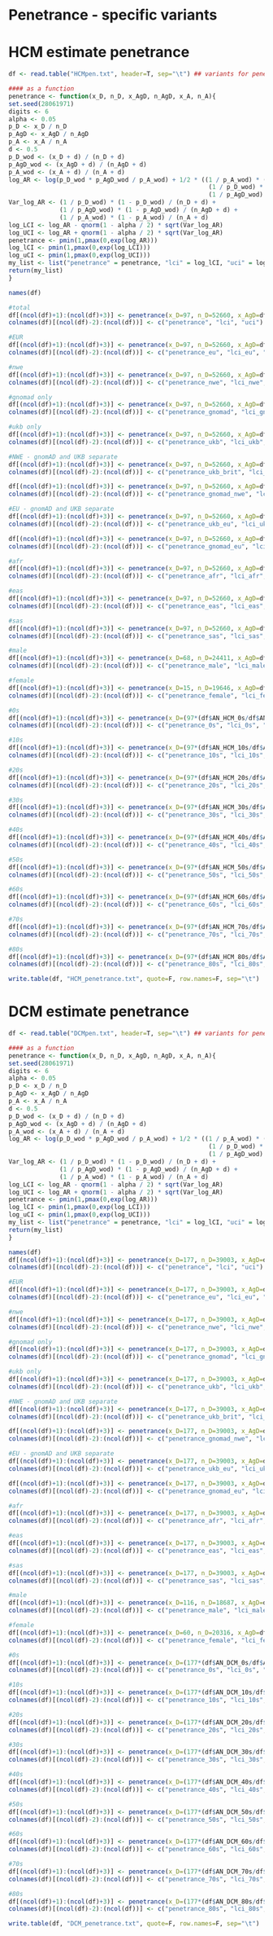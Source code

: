 # Penetrance - specific variants

# HCM estimate penetrance

```r
df <- read.table("HCMpen.txt", header=T, sep="\t") ## variants for penetrance estimate

#### as a function
penetrance <- function(x_D, n_D, x_AgD, n_AgD, x_A, n_A){
set.seed(28061971)
digits <- 6   
alpha <- 0.05  
p_D <- x_D / n_D
p_AgD <- x_AgD / n_AgD
p_A <- x_A / n_A
d <- 0.5   
p_D_wod <- (x_D + d) / (n_D + d)
p_AgD_wod <- (x_AgD + d) / (n_AgD + d)
p_A_wod <- (x_A + d) / (n_A + d)
log_AR <- log(p_D_wod * p_AgD_wod / p_A_wod) + 1/2 * ((1 / p_A_wod) * (1 - p_A_wod) / (n_A + d) - 
                                                       (1 / p_D_wod) * (1 - p_D_wod) / (n_D + d) - 
                                                       (1 / p_AgD_wod) * (1 - p_AgD_wod) / (n_AgD + d))
Var_log_AR <- (1 / p_D_wod) * (1 - p_D_wod) / (n_D + d) + 
              (1 / p_AgD_wod) * (1 - p_AgD_wod) / (n_AgD + d) + 
              (1 / p_A_wod) * (1 - p_A_wod) / (n_A + d)
log_LCI <- log_AR - qnorm(1 - alpha / 2) * sqrt(Var_log_AR)
log_UCI <- log_AR + qnorm(1 - alpha / 2) * sqrt(Var_log_AR)
penetrance <- pmin(1,pmax(0,exp(log_AR)))
log_lCI <- pmin(1,pmax(0,exp(log_LCI)))
log_uCI <- pmin(1,pmax(0,exp(log_UCI)))
my_list <- list("penetrance" = penetrance, "lci" = log_lCI, "uci" = log_uCI)
return(my_list)
}

names(df)

#total
df[(ncol(df)+1):(ncol(df)+3)] <- penetrance(x_D=97, n_D=52660, x_AgD=df$AC_ALL_HCM, n_AgD=df$AN_ALL_HCM, x_A=df$gnukb_AC, n_A=df$gnukb_AN)
colnames(df)[(ncol(df)-2):(ncol(df))] <- c("penetrance", "lci", "uci")

#EUR
df[(ncol(df)+1):(ncol(df)+3)] <- penetrance(x_D=97, n_D=52660, x_AgD=df$AC_HCM_EUR, n_AgD=df$AN_HCM_EUR, x_A=df$gnukb_AC_eu, n_A=df$gnukb_AN_eu)
colnames(df)[(ncol(df)-2):(ncol(df))] <- c("penetrance_eu", "lci_eu", "uci_eu")

#nwe
df[(ncol(df)+1):(ncol(df)+3)] <- penetrance(x_D=97, n_D=52660, x_AgD=df$AC_HCM_EUR, n_AgD=df$AN_HCM_EUR, x_A=df$gnukb_AC_nwe, n_A=df$gnukb_AN_nwe)
colnames(df)[(ncol(df)-2):(ncol(df))] <- c("penetrance_nwe", "lci_nwe", "uci_nwe")

#gnomad only
df[(ncol(df)+1):(ncol(df)+3)] <- penetrance(x_D=97, n_D=52660, x_AgD=df$AC_ALL_HCM, n_AgD=df$AN_ALL_HCM, x_A=df$gnomADg_AC, n_A=df$gnomADg_AN)
colnames(df)[(ncol(df)-2):(ncol(df))] <- c("penetrance_gnomad", "lci_gnomad", "uci_gnomad")

#ukb only
df[(ncol(df)+1):(ncol(df)+3)] <- penetrance(x_D=97, n_D=52660, x_AgD=df$AC_ALL_HCM, n_AgD=df$AN_ALL_HCM, x_A=df$ukbAC_qced, n_A=df$ukbAN_qced)
colnames(df)[(ncol(df)-2):(ncol(df))] <- c("penetrance_ukb", "lci_ukb", "uci_ukb")

#NWE - gnomAD and UKB separate
df[(ncol(df)+1):(ncol(df)+3)] <- penetrance(x_D=97, n_D=52660, x_AgD=df$AC_HCM_EUR, n_AgD=df$AN_HCM_EUR, x_A=df$ukbAC_brit, n_A=df$ukbAN_brit)
colnames(df)[(ncol(df)-2):(ncol(df))] <- c("penetrance_ukb_brit", "lci_ukb_brit", "uci_ukb_brit")

df[(ncol(df)+1):(ncol(df)+3)] <- penetrance(x_D=97, n_D=52660, x_AgD=df$AC_HCM_EUR, n_AgD=df$AN_HCM_EUR, x_A=df$gnomADg_AC_nfe_nwe, n_A=df$gnomADg_AN_nfe_nwe)
colnames(df)[(ncol(df)-2):(ncol(df))] <- c("penetrance_gnomad_nwe", "lci_gnomad_nwe", "uci_gnomad_nwe")

#EU - gnomAD and UKB separate
df[(ncol(df)+1):(ncol(df)+3)] <- penetrance(x_D=97, n_D=52660, x_AgD=df$AC_HCM_EUR, n_AgD=df$AN_HCM_EUR, x_A=df$ukbAC_eu, n_A=df$ukbAN_eu)
colnames(df)[(ncol(df)-2):(ncol(df))] <- c("penetrance_ukb_eu", "lci_ukb_eu", "uci_ukb_eu")

df[(ncol(df)+1):(ncol(df)+3)] <- penetrance(x_D=97, n_D=52660, x_AgD=df$AC_HCM_EUR, n_AgD=df$AN_HCM_EUR, x_A=df$gnomADg_AC_nfe, n_A=df$gnomADg_AN_nfe)
colnames(df)[(ncol(df)-2):(ncol(df))] <- c("penetrance_gnomad_eu", "lci_gnomad_eu", "uci_gnomad_eu")

#afr
df[(ncol(df)+1):(ncol(df)+3)] <- penetrance(x_D=97, n_D=52660, x_AgD=df$AC_HCM_AFR, n_AgD=df$AN_HCM_AFR, x_A=df$gnukb_AC_afr, n_A=df$gnukb_AN_afr)
colnames(df)[(ncol(df)-2):(ncol(df))] <- c("penetrance_afr", "lci_afr", "uci_afr")

#eas
df[(ncol(df)+1):(ncol(df)+3)] <- penetrance(x_D=97, n_D=52660, x_AgD=df$AC_HCM_EAS, n_AgD=df$AN_HCM_EAS, x_A=df$gnukb_AC_eas, n_A=df$gnukb_AN_eas)
colnames(df)[(ncol(df)-2):(ncol(df))] <- c("penetrance_eas", "lci_eas", "uci_eas")

#sas
df[(ncol(df)+1):(ncol(df)+3)] <- penetrance(x_D=97, n_D=52660, x_AgD=df$AC_HCM_SAS, n_AgD=df$AN_HCM_SAS, x_A=df$gnukb_AC_sas, n_A=df$gnukb_AN_sas)
colnames(df)[(ncol(df)-2):(ncol(df))] <- c("penetrance_sas", "lci_sas", "uci_sas")

#male
df[(ncol(df)+1):(ncol(df)+3)] <- penetrance(x_D=68, n_D=24411, x_AgD=df$AC_HCM_male, n_AgD=df$AN_HCM_male, x_A=df$gnukb_AC_male, n_A=df$gnukb_AN_male)
colnames(df)[(ncol(df)-2):(ncol(df))] <- c("penetrance_male", "lci_male", "uci_male")

#female
df[(ncol(df)+1):(ncol(df)+3)] <- penetrance(x_D=15, n_D=19646, x_AgD=df$AC_HCM_female, n_AgD=df$AN_HCM_female, x_A=df$gnukb_AC_female, n_A=df$gnukb_AN_female)
colnames(df)[(ncol(df)-2):(ncol(df))] <- c("penetrance_female", "lci_female", "uci_female")

#0s
df[(ncol(df)+1):(ncol(df)+3)] <- penetrance(x_D=(97*(df$AN_HCM_0s/df$AN_HCM_80s)), n_D=(52660), x_AgD=df$AC_HCM_0s, n_AgD=df$AN_HCM_0s, x_A=df$gnukb_AC, n_A=df$gnukb_AN)
colnames(df)[(ncol(df)-2):(ncol(df))] <- c("penetrance_0s", "lci_0s", "uci_0s")

#10s
df[(ncol(df)+1):(ncol(df)+3)] <- penetrance(x_D=(97*(df$AN_HCM_10s/df$AN_HCM_80s)), n_D=(52660), x_AgD=df$AC_HCM_10s, n_AgD=df$AN_HCM_10s, x_A=df$gnukb_AC, n_A=df$gnukb_AN)
colnames(df)[(ncol(df)-2):(ncol(df))] <- c("penetrance_10s", "lci_10s", "uci_10s")

#20s
df[(ncol(df)+1):(ncol(df)+3)] <- penetrance(x_D=(97*(df$AN_HCM_20s/df$AN_HCM_80s)), n_D=(52660), x_AgD=df$AC_HCM_20s, n_AgD=df$AN_HCM_20s, x_A=df$gnukb_AC, n_A=df$gnukb_AN)
colnames(df)[(ncol(df)-2):(ncol(df))] <- c("penetrance_20s", "lci_20s", "uci_20s")

#30s
df[(ncol(df)+1):(ncol(df)+3)] <- penetrance(x_D=(97*(df$AN_HCM_30s/df$AN_HCM_80s)), n_D=(52660), x_AgD=df$AC_HCM_30s, n_AgD=df$AN_HCM_30s, x_A=df$gnukb_AC, n_A=df$gnukb_AN)
colnames(df)[(ncol(df)-2):(ncol(df))] <- c("penetrance_30s", "lci_30s", "uci_30s")

#40s
df[(ncol(df)+1):(ncol(df)+3)] <- penetrance(x_D=(97*(df$AN_HCM_40s/df$AN_HCM_80s)), n_D=(52660), x_AgD=df$AC_HCM_40s, n_AgD=df$AN_HCM_40s, x_A=df$gnukb_AC, n_A=df$gnukb_AN)
colnames(df)[(ncol(df)-2):(ncol(df))] <- c("penetrance_40s", "lci_40s", "uci_40s")

#50s
df[(ncol(df)+1):(ncol(df)+3)] <- penetrance(x_D=(97*(df$AN_HCM_50s/df$AN_HCM_80s)), n_D=(52660), x_AgD=df$AC_HCM_50s, n_AgD=df$AN_HCM_50s, x_A=df$gnukb_AC, n_A=df$gnukb_AN)
colnames(df)[(ncol(df)-2):(ncol(df))] <- c("penetrance_50s", "lci_50s", "uci_50s")

#60s
df[(ncol(df)+1):(ncol(df)+3)] <- penetrance(x_D=(97*(df$AN_HCM_60s/df$AN_HCM_80s)), n_D=(52660), x_AgD=df$AC_HCM_60s, n_AgD=df$AN_HCM_60s, x_A=df$gnukb_AC, n_A=df$gnukb_AN)
colnames(df)[(ncol(df)-2):(ncol(df))] <- c("penetrance_60s", "lci_60s", "uci_60s")

#70s
df[(ncol(df)+1):(ncol(df)+3)] <- penetrance(x_D=(97*(df$AN_HCM_70s/df$AN_HCM_80s)), n_D=(52660), x_AgD=df$AC_HCM_70s, n_AgD=df$AN_HCM_70s, x_A=df$gnukb_AC, n_A=df$gnukb_AN)
colnames(df)[(ncol(df)-2):(ncol(df))] <- c("penetrance_70s", "lci_70s", "uci_70s")

#80s
df[(ncol(df)+1):(ncol(df)+3)] <- penetrance(x_D=(97*(df$AN_HCM_80s/df$AN_HCM_80s)), n_D=(52660), x_AgD=df$AC_HCM_80s, n_AgD=df$AN_HCM_80s, x_A=df$gnukb_AC, n_A=df$gnukb_AN)
colnames(df)[(ncol(df)-2):(ncol(df))] <- c("penetrance_80s", "lci_80s", "uci_80s")

write.table(df, "HCM_penetrance.txt", quote=F, row.names=F, sep="\t")
```

# DCM estimate penetrance

```r
df <- read.table("DCMpen.txt", header=T, sep="\t") ## variants for penetrance estimate

#### as a function
penetrance <- function(x_D, n_D, x_AgD, n_AgD, x_A, n_A){
set.seed(28061971)
digits <- 6   
alpha <- 0.05  
p_D <- x_D / n_D
p_AgD <- x_AgD / n_AgD
p_A <- x_A / n_A
d <- 0.5   
p_D_wod <- (x_D + d) / (n_D + d)
p_AgD_wod <- (x_AgD + d) / (n_AgD + d)
p_A_wod <- (x_A + d) / (n_A + d)
log_AR <- log(p_D_wod * p_AgD_wod / p_A_wod) + 1/2 * ((1 / p_A_wod) * (1 - p_A_wod) / (n_A + d) - 
                                                       (1 / p_D_wod) * (1 - p_D_wod) / (n_D + d) - 
                                                       (1 / p_AgD_wod) * (1 - p_AgD_wod) / (n_AgD + d))
Var_log_AR <- (1 / p_D_wod) * (1 - p_D_wod) / (n_D + d) + 
              (1 / p_AgD_wod) * (1 - p_AgD_wod) / (n_AgD + d) + 
              (1 / p_A_wod) * (1 - p_A_wod) / (n_A + d)
log_LCI <- log_AR - qnorm(1 - alpha / 2) * sqrt(Var_log_AR)
log_UCI <- log_AR + qnorm(1 - alpha / 2) * sqrt(Var_log_AR)
penetrance <- pmin(1,pmax(0,exp(log_AR)))
log_lCI <- pmin(1,pmax(0,exp(log_LCI)))
log_uCI <- pmin(1,pmax(0,exp(log_UCI)))
my_list <- list("penetrance" = penetrance, "lci" = log_lCI, "uci" = log_uCI)
return(my_list)
}

names(df)
df[(ncol(df)+1):(ncol(df)+3)] <- penetrance(x_D=177, n_D=39003, x_AgD=df$AC_ALL_DCM, n_AgD=df$AN_ALL_DCM, x_A=df$gnukb_AC, n_A=df$gnukb_AN)
colnames(df)[(ncol(df)-2):(ncol(df))] <- c("penetrance", "lci", "uci")

#EUR
df[(ncol(df)+1):(ncol(df)+3)] <- penetrance(x_D=177, n_D=39003, x_AgD=df$AC_DCM_EUR, n_AgD=df$AN_DCM_EUR, x_A=df$gnukb_AC_eu, n_A=df$gnukb_AN_eu)
colnames(df)[(ncol(df)-2):(ncol(df))] <- c("penetrance_eu", "lci_eu", "uci_eu")

#nwe
df[(ncol(df)+1):(ncol(df)+3)] <- penetrance(x_D=177, n_D=39003, x_AgD=df$AC_DCM_EUR, n_AgD=df$AN_DCM_EUR, x_A=df$gnukb_AC_nwe, n_A=df$gnukb_AN_nwe)
colnames(df)[(ncol(df)-2):(ncol(df))] <- c("penetrance_nwe", "lci_nwe", "uci_nwe")

#gnomad only
df[(ncol(df)+1):(ncol(df)+3)] <- penetrance(x_D=177, n_D=39003, x_AgD=df$AC_ALL_DCM, n_AgD=df$AN_ALL_DCM, x_A=df$gnomADg_AC, n_A=df$gnomADg_AN)
colnames(df)[(ncol(df)-2):(ncol(df))] <- c("penetrance_gnomad", "lci_gnomad", "uci_gnomad")

#ukb only
df[(ncol(df)+1):(ncol(df)+3)] <- penetrance(x_D=177, n_D=39003, x_AgD=df$AC_ALL_DCM, n_AgD=df$AN_ALL_DCM, x_A=df$ukbAC_qced, n_A=df$ukbAN_qced)
colnames(df)[(ncol(df)-2):(ncol(df))] <- c("penetrance_ukb", "lci_ukb", "uci_ukb")

#NWE - gnomAD and UKB separate
df[(ncol(df)+1):(ncol(df)+3)] <- penetrance(x_D=177, n_D=39003, x_AgD=df$AC_DCM_EUR, n_AgD=df$AN_DCM_EUR, x_A=df$ukbAC_brit, n_A=df$ukbAN_brit)
colnames(df)[(ncol(df)-2):(ncol(df))] <- c("penetrance_ukb_brit", "lci_ukb_brit", "uci_ukb_brit")

df[(ncol(df)+1):(ncol(df)+3)] <- penetrance(x_D=177, n_D=39003, x_AgD=df$AC_DCM_EUR, n_AgD=df$AN_DCM_EUR, x_A=df$gnomADg_AC_nfe_nwe, n_A=df$gnomADg_AN_nfe_nwe)
colnames(df)[(ncol(df)-2):(ncol(df))] <- c("penetrance_gnomad_nwe", "lci_gnomad_nwe", "uci_gnomad_nwe")

#EU - gnomAD and UKB separate
df[(ncol(df)+1):(ncol(df)+3)] <- penetrance(x_D=177, n_D=39003, x_AgD=df$AC_DCM_EUR, n_AgD=df$AN_DCM_EUR, x_A=df$ukbAC_eu, n_A=df$ukbAN_eu)
colnames(df)[(ncol(df)-2):(ncol(df))] <- c("penetrance_ukb_eu", "lci_ukb_eu", "uci_ukb_eu")

df[(ncol(df)+1):(ncol(df)+3)] <- penetrance(x_D=177, n_D=39003, x_AgD=df$AC_DCM_EUR, n_AgD=df$AN_DCM_EUR, x_A=df$gnomADg_AC_nfe, n_A=df$gnomADg_AN_nfe)
colnames(df)[(ncol(df)-2):(ncol(df))] <- c("penetrance_gnomad_eu", "lci_gnomad_eu", "uci_gnomad_eu")

#afr
df[(ncol(df)+1):(ncol(df)+3)] <- penetrance(x_D=177, n_D=39003, x_AgD=df$AC_DCM_AFR, n_AgD=df$AN_DCM_AFR, x_A=df$gnukb_AC_afr, n_A=df$gnukb_AN_afr)
colnames(df)[(ncol(df)-2):(ncol(df))] <- c("penetrance_afr", "lci_afr", "uci_afr")

#eas
df[(ncol(df)+1):(ncol(df)+3)] <- penetrance(x_D=177, n_D=39003, x_AgD=df$AC_DCM_EAS, n_AgD=df$AN_DCM_EAS, x_A=df$gnukb_AC_eas, n_A=df$gnukb_AN_eas)
colnames(df)[(ncol(df)-2):(ncol(df))] <- c("penetrance_eas", "lci_eas", "uci_eas")

#sas
df[(ncol(df)+1):(ncol(df)+3)] <- penetrance(x_D=177, n_D=39003, x_AgD=df$AC_DCM_SAS, n_AgD=df$AN_DCM_SAS, x_A=df$gnukb_AC_sas, n_A=df$gnukb_AN_sas)
colnames(df)[(ncol(df)-2):(ncol(df))] <- c("penetrance_sas", "lci_sas", "uci_sas")

#male
df[(ncol(df)+1):(ncol(df)+3)] <- penetrance(x_D=116, n_D=18687, x_AgD=df$AC_DCM_male, n_AgD=df$AN_DCM_male, x_A=df$gnukb_AC_male, n_A=df$gnukb_AN_male)
colnames(df)[(ncol(df)-2):(ncol(df))] <- c("penetrance_male", "lci_male", "uci_male")

#female
df[(ncol(df)+1):(ncol(df)+3)] <- penetrance(x_D=60, n_D=20316, x_AgD=df$AC_DCM_female, n_AgD=df$AN_DCM_female, x_A=df$gnukb_AC_female, n_A=df$gnukb_AN_female)
colnames(df)[(ncol(df)-2):(ncol(df))] <- c("penetrance_female", "lci_female", "uci_female")

#0s
df[(ncol(df)+1):(ncol(df)+3)] <- penetrance(x_D=(177*(df$AN_DCM_0s/df$AN_DCM_80s)), n_D=(39003), x_AgD=df$AC_DCM_0s, n_AgD=df$AN_DCM_0s, x_A=df$gnukb_AC, n_A=df$gnukb_AN)
colnames(df)[(ncol(df)-2):(ncol(df))] <- c("penetrance_0s", "lci_0s", "uci_0s")

#10s
df[(ncol(df)+1):(ncol(df)+3)] <- penetrance(x_D=(177*(df$AN_DCM_10s/df$AN_DCM_80s)), n_D=(39003), x_AgD=df$AC_DCM_10s, n_AgD=df$AN_DCM_10s, x_A=df$gnukb_AC, n_A=df$gnukb_AN)
colnames(df)[(ncol(df)-2):(ncol(df))] <- c("penetrance_10s", "lci_10s", "uci_10s")

#20s
df[(ncol(df)+1):(ncol(df)+3)] <- penetrance(x_D=(177*(df$AN_DCM_20s/df$AN_DCM_80s)), n_D=(39003), x_AgD=df$AC_DCM_20s, n_AgD=df$AN_DCM_20s, x_A=df$gnukb_AC, n_A=df$gnukb_AN)
colnames(df)[(ncol(df)-2):(ncol(df))] <- c("penetrance_20s", "lci_20s", "uci_20s")

#30s
df[(ncol(df)+1):(ncol(df)+3)] <- penetrance(x_D=(177*(df$AN_DCM_30s/df$AN_DCM_80s)), n_D=(39003), x_AgD=df$AC_DCM_30s, n_AgD=df$AN_DCM_30s, x_A=df$gnukb_AC, n_A=df$gnukb_AN)
colnames(df)[(ncol(df)-2):(ncol(df))] <- c("penetrance_30s", "lci_30s", "uci_30s")

#40s
df[(ncol(df)+1):(ncol(df)+3)] <- penetrance(x_D=(177*(df$AN_DCM_40s/df$AN_DCM_80s)), n_D=(39003), x_AgD=df$AC_DCM_40s, n_AgD=df$AN_DCM_40s, x_A=df$gnukb_AC, n_A=df$gnukb_AN)
colnames(df)[(ncol(df)-2):(ncol(df))] <- c("penetrance_40s", "lci_40s", "uci_40s")

#50s
df[(ncol(df)+1):(ncol(df)+3)] <- penetrance(x_D=(177*(df$AN_DCM_50s/df$AN_DCM_80s)), n_D=(39003), x_AgD=df$AC_DCM_50s, n_AgD=df$AN_DCM_50s, x_A=df$gnukb_AC, n_A=df$gnukb_AN)
colnames(df)[(ncol(df)-2):(ncol(df))] <- c("penetrance_50s", "lci_50s", "uci_50s")

#60s
df[(ncol(df)+1):(ncol(df)+3)] <- penetrance(x_D=(177*(df$AN_DCM_60s/df$AN_DCM_80s)), n_D=(39003), x_AgD=df$AC_DCM_60s, n_AgD=df$AN_DCM_60s, x_A=df$gnukb_AC, n_A=df$gnukb_AN)
colnames(df)[(ncol(df)-2):(ncol(df))] <- c("penetrance_60s", "lci_60s", "uci_60s")

#70s
df[(ncol(df)+1):(ncol(df)+3)] <- penetrance(x_D=(177*(df$AN_DCM_70s/df$AN_DCM_80s)), n_D=(39003), x_AgD=df$AC_DCM_70s, n_AgD=df$AN_DCM_70s, x_A=df$gnukb_AC, n_A=df$gnukb_AN)
colnames(df)[(ncol(df)-2):(ncol(df))] <- c("penetrance_70s", "lci_70s", "uci_70s")

#80s
df[(ncol(df)+1):(ncol(df)+3)] <- penetrance(x_D=(177*(df$AN_DCM_80s/df$AN_DCM_80s)), n_D=(39003), x_AgD=df$AC_DCM_80s, n_AgD=df$AN_DCM_80s, x_A=df$gnukb_AC, n_A=df$gnukb_AN)
colnames(df)[(ncol(df)-2):(ncol(df))] <- c("penetrance_80s", "lci_80s", "uci_80s")

write.table(df, "DCM_penetrance.txt", quote=F, row.names=F, sep="\t")
```
